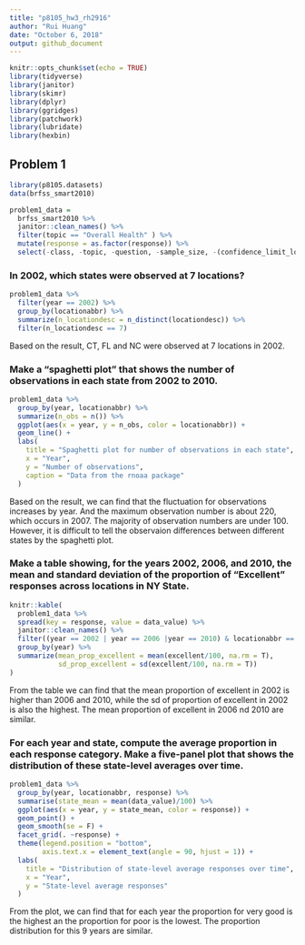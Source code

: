 ```yaml
---
title: "p8105_hw3_rh2916"
author: "Rui Huang"
date: "October 6, 2018"
output: github_document
---
```


```r
knitr::opts_chunk$set(echo = TRUE)
library(tidyverse)
library(janitor)
library(skimr)
library(dplyr)
library(ggridges)
library(patchwork)
library(lubridate)
library(hexbin)
```

## Problem 1
```r
library(p8105.datasets)
data(brfss_smart2010)
```

```r
problem1_data =
  brfss_smart2010 %>%
  janitor::clean_names() %>%
  filter(topic == "Overall Health" ) %>%
  mutate(response = as.factor(response)) %>%
  select(-class, -topic, -question, -sample_size, -(confidence_limit_low : geo_location))
```

### In 2002, which states were observed at 7 locations?

```r
problem1_data %>%
  filter(year == 2002) %>%
  group_by(locationabbr) %>%
  summarize(n_locationdesc = n_distinct(locationdesc)) %>%
  filter(n_locationdesc == 7)
```


Based on the result, CT, FL and NC were observed at 7 locations in 2002.

### Make a “spaghetti plot” that shows the number of observations in each state from 2002 to 2010.

```r
problem1_data %>%
  group_by(year, locationabbr) %>%
  summarize(n_obs = n()) %>%
  ggplot(aes(x = year, y = n_obs, color = locationabbr)) +
  geom_line() +
  labs(
    title = "Spaghetti plot for number of observations in each state",
    x = "Year",
    y = "Number of observations",
    caption = "Data from the rnoaa package"
  ) 
```

Based on the result, we can find that the fluctuation for observations increases by year. And the maximum observation number is about 220, which occurs in 2007. The majority of observation numbers are under 100. However, it is difficult to tell the observaion differences between different states by the spaghetti plot.

### Make a table showing, for the years 2002, 2006, and 2010, the mean and standard deviation of the proportion of “Excellent” responses across locations in NY State.

```r
knitr::kable(
  problem1_data %>%
  spread(key = response, value = data_value) %>%
  janitor::clean_names() %>%
  filter((year == 2002 | year == 2006 |year == 2010) & locationabbr == "NY") %>%
  group_by(year) %>%
  summarize(mean_prop_excellent = mean(excellent/100, na.rm = T),
            sd_prop_excellent = sd(excellent/100, na.rm = T))
)
```

From the table we can find that the mean proportion of excellent in 2002 is higher than 2006 and 2010, while the sd of proportion of excellent in 2002 is also the highest.  The mean proportion of excellent in 2006 nd 2010 are similar.
 

### For each year and state, compute the average proportion in each response category. Make a five-panel plot that shows the distribution of these state-level averages over time.

```r
problem1_data %>%
  group_by(year, locationabbr, response) %>%
  summarise(state_mean = mean(data_value)/100) %>%
  ggplot(aes(x = year, y = state_mean, color = response)) +
  geom_point() +
  geom_smooth(se = F) +
  facet_grid(. ~response) +
  theme(legend.position = "bottom",
        axis.text.x = element_text(angle = 90, hjust = 1)) +
  labs(
    title = "Distribution of state-level average responses over time",
    x = "Year",
    y = "State-level average responses"
  )
```



From the plot, we can find that for each year the proportion for very good is the highest an the proportion for poor is the lowest. The proportion distribution for this 9 years are similar.
